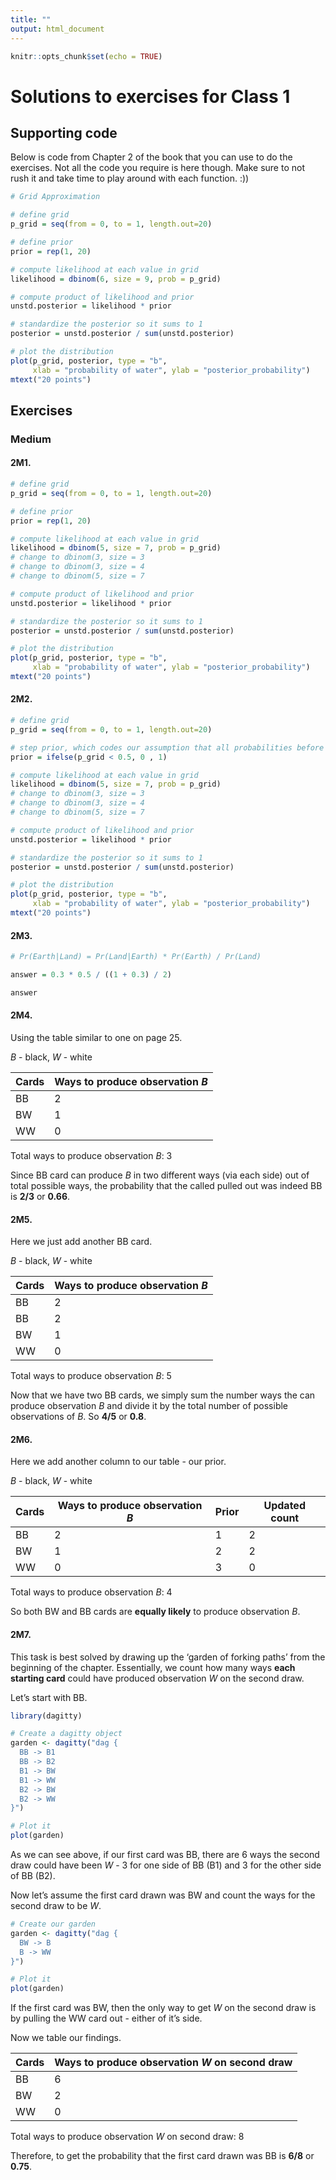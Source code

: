 ```yaml
---
title: ""
output: html_document
---
```


```r
knitr::opts_chunk$set(echo = TRUE)
```

# Solutions to exercises for Class 1

## Supporting code

Below is code from Chapter 2 of the book that you can use to do the exercises. Not all the code you require is here though. Make sure to not rush it and take time to play around with each function. :))

```r
# Grid Approximation

# define grid
p_grid = seq(from = 0, to = 1, length.out=20)

# define prior
prior = rep(1, 20)

# compute likelihood at each value in grid
likelihood = dbinom(6, size = 9, prob = p_grid)

# compute product of likelihood and prior
unstd.posterior = likelihood * prior

# standardize the posterior so it sums to 1
posterior = unstd.posterior / sum(unstd.posterior)

# plot the distribution
plot(p_grid, posterior, type = "b",
     xlab = "probability of water", ylab = "posterior_probability")
mtext("20 points")

```

## Exercises

### Medium

#### 2M1.

```r

# define grid
p_grid = seq(from = 0, to = 1, length.out=20)

# define prior
prior = rep(1, 20)

# compute likelihood at each value in grid
likelihood = dbinom(5, size = 7, prob = p_grid)
# change to dbinom(3, size = 3
# change to dbinom(3, size = 4
# change to dbinom(5, size = 7

# compute product of likelihood and prior
unstd.posterior = likelihood * prior

# standardize the posterior so it sums to 1
posterior = unstd.posterior / sum(unstd.posterior)

# plot the distribution
plot(p_grid, posterior, type = "b",
     xlab = "probability of water", ylab = "posterior_probability")
mtext("20 points")

```

#### 2M2.

```r

# define grid
p_grid = seq(from = 0, to = 1, length.out=20)

# step prior, which codes our assumption that all probabilities before 0.5 are impossible
prior = ifelse(p_grid < 0.5, 0 , 1)

# compute likelihood at each value in grid
likelihood = dbinom(5, size = 7, prob = p_grid)
# change to dbinom(3, size = 3
# change to dbinom(3, size = 4
# change to dbinom(5, size = 7

# compute product of likelihood and prior
unstd.posterior = likelihood * prior

# standardize the posterior so it sums to 1
posterior = unstd.posterior / sum(unstd.posterior)

# plot the distribution
plot(p_grid, posterior, type = "b",
     xlab = "probability of water", ylab = "posterior_probability")
mtext("20 points")

```

#### 2M3.

```r

# Pr(Earth|Land) = Pr(Land|Earth) * Pr(Earth) / Pr(Land)

answer = 0.3 * 0.5 / ((1 + 0.3) / 2)

answer

```

#### 2M4.

Using the table similar to one on page 25.

*B* - black, *W* - white

| Cards | Ways to produce observation *B* |
|-------|---------------------------------|
| BB    | 2                               |
| BW    | 1                               |
| WW    | 0                               |

Total ways to produce observation *B*: 3

Since BB card can produce *B* in two different ways (via each side) out of total possible ways, the probability that the called pulled out was indeed BB is **2/3** or **0.66**.

#### 2M5.

Here we just add another BB card.

*B* - black, *W* - white

| Cards | Ways to produce observation *B* |
|-------|---------------------------------|
| BB    | 2                               |
| BB    | 2                               |
| BW    | 1                               |
| WW    | 0                               |

Total ways to produce observation *B*: 5

Now that we have two BB cards, we simply sum the number ways the can produce observation *B* and divide it by the total number of possible observations of *B*. So **4/5** or **0.8**.

#### 2M6.

Here we add another column to our table - our prior.

*B* - black, *W* - white

| Cards | Ways to produce observation *B* | Prior | Updated count |
|-------|---------------------------------|-------|---------------|
| BB    | 2                               | 1     | 2             |
| BW    | 1                               | 2     | 2             |
| WW    | 0                               | 3     | 0             |

Total ways to produce observation *B*: 4

So both BW and BB cards are **equally likely** to produce observation *B*.

#### 2M7.

This task is best solved by drawing up the 'garden of forking paths' from the beginning of the chapter. Essentially, we count how many ways **each starting card** could have produced observation *W* on the second draw. 

Let's start with BB.

```r

library(dagitty)

# Create a dagitty object
garden <- dagitty("dag {
  BB -> B1
  BB -> B2
  B1 -> BW
  B1 -> WW
  B2 -> BW
  B2 -> WW
}")

# Plot it
plot(garden)

```
 
As we can see above, if our first card was BB, there are 6 ways the second draw could have been *W* - 3 for one side of BB (B1) and 3 for the other side of BB (B2).
 
Now let's assume the first card drawn was BW and count the ways for the second draw to be *W*.

```r

# Create our garden
garden <- dagitty("dag {
  BW -> B
  B -> WW
}")

# Plot it
plot(garden)

```

If the first card was BW, then the only way to get *W* on the second draw is by pulling the WW card out - either of it's side.

Now we table our findings.

| Cards | Ways to produce observation *W* on second draw |
|-------|------------------------------------------------|
| BB    | 6                                              |
| BW    | 2                                              |
| WW    | 0                                              |

Total ways to produce observation *W* on second draw: 8

Therefore, to get the probability that the first card drawn was BB is **6/8** or **0.75**.








